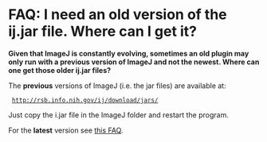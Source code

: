 = FAQ: I need an old version of the ij.jar file. Where can I get it? =

'''Given that ImageJ is constantly evolving, sometimes an old plugin may only run with a previous version of ImageJ and not the newest. Where can one get those older ij.jar files?'''

The '''previous''' versions of ImageJ (i.e. the jar files) are available at:

  http://rsb.info.nih.gov/ij/download/jars/

Just copy the i.jar file in the ImageJ folder and restart the program.

For the '''latest''' version see [[faq:technical:how_do_i_update_imagej|this FAQ]].
